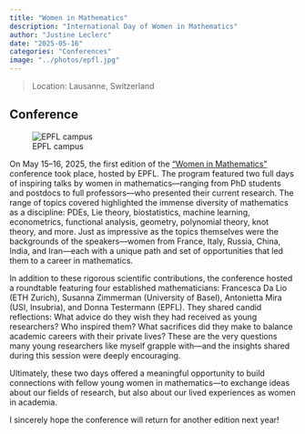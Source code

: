 ```yaml
---
title: "Women in Mathematics"
description: "International Day of Women in Mathematics"
author: "Justine Leclerc"
date: "2025-05-16"
categories: "Conferences"
image: "../photos/epfl.jpg"
---
```


> Location: Lausanne, Switzerland\

## Conference

![EPFL campus](../photos/epfl.jpg)

On May 15–16, 2025, the first edition of the ["Women in Mathematics"](https://www.epfl.ch/schools/sb/research/math/events-and-seminars/conference-women-in-mathematics/) conference took place, hosted by EPFL. The program featured two full days of inspiring talks by women in mathematics—ranging from PhD students and postdocs to full professors—who presented their current research.
The range of topics covered highlighted the immense diversity of mathematics as a discipline: PDEs, Lie theory, biostatistics, machine learning, econometrics, functional analysis, geometry, polynomial theory, knot theory, and more. Just as impressive as the topics themselves were the backgrounds of the speakers—women from France, Italy, Russia, China, India, and Iran—each with a unique path and set of opportunities that led them to a career in mathematics.

In addition to these rigorous scientific contributions, the conference hosted a roundtable featuring four established mathematicians: Francesca Da Lio (ETH Zurich), Susanna Zimmerman (University of Basel), Antonietta Mira (USI, Insubria), and Donna Testermann (EPFL). They shared candid reflections: What advice do they wish they had received as young researchers? Who inspired them? What sacrifices did they make to balance academic careers with their private lives? These are the very questions many young researchers like myself grapple with—and the insights shared during this session were deeply encouraging.

Ultimately, these two days offered a meaningful opportunity to build connections with fellow young women in mathematics—to exchange ideas about our fields of research, but also about our lived experiences as women in academia.

I sincerely hope the conference will return for another edition next year!
